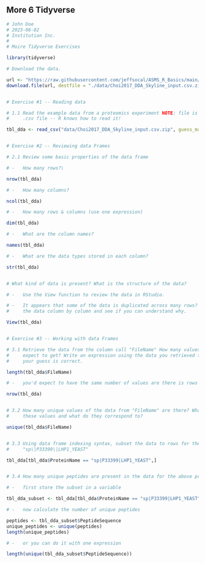 ## More **6** Tidyverse {-}

```r
# John Doe
# 2023-06-02
# Institution Inc.
#
# Moire Tidyverse Exercises

library(tidyverse)

# Download the data.

url <- "https://raw.githubusercontent.com/jeffsocal/ASMS_R_Basics/main/data/Choi2017_DDA_Skyline_input.csv.zip"
download.file(url, destfile = "./data/Choi2017_DDA_Skyline_input.csv.zip")


# Exercise #1 -- Reading data

# 1.1 Read the example data from a proteomics experiment NOTE: file is a zipped 
#     .csv file -- R knows how to read it!

tbl_dda <- read_csv("data/Choi2017_DDA_Skyline_input.csv.zip", guess_max = 10000)


# Exercise #2 -- Reviewing data Frames

# 2.1 Review some basic properties of the data frame

# -   How many rows?\

nrow(tbl_dda)

# -   How many columns?

ncol(tbl_dda)

# -   How many rows & columns (use one expression)

dim(tbl_dda)

# -   What are the column names?

names(tbl_dda)

# -   What are the data types stored in each column?

str(tbl_dda)


# What kind of data is present? What is the structure of the data?

# -   Use the View function to review the data in RStudio.

# -   It appears that some of the data is duplicated across many rows? Look at 
#     the data column by column and see if you can understand why.

View(tbl_dda)


# Exercise #3 -- Working with data Frames

# 3.1 Retrieve the data from the column call "FileName" How many values do you 
#     expect to get? Write an expression using the data you retrieved to see if 
#     your guess is correct.

length(tbl_dda$FileName)

# -   you'd expect to have the same number of values are there is rows

nrow(tbl_dda)


# 3.2 How many unique values of the data from "FileName" are there? What are 
#     these values and what do they correspond to?

unique(tbl_dda$FileName)


# 3.3 Using data frame indexing syntax, subset the data to rows for the protein 
#     "sp\|P33399\|LHP1_YEAST"

tbl_dda[tbl_dda$ProteinName == "sp|P33399|LHP1_YEAST",]


# 3.4 How many unique peptides are present in the data for the above protein?

# -   first store the subset in a variable

tbl_dda_subset <- tbl_dda[tbl_dda$ProteinName == "sp|P33399|LHP1_YEAST",]

# -   now calculate the number of unique peptides

peptides <- tbl_dda_subset$PeptideSequence
unique_peptides <- unique(peptides)
length(unique_peptides)

# -   or you can do it with one expression

length(unique(tbl_dda_subset$PeptideSequence))
```

